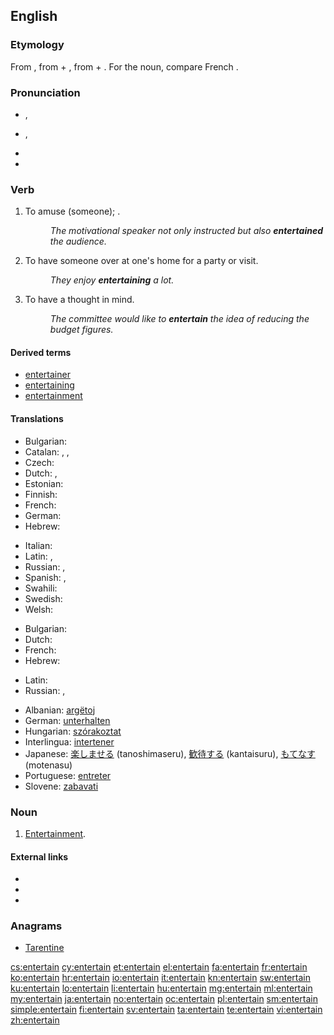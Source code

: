 ==English==

===Etymology===
From {{etyl|fro}} {{term|entretenir|lang=fro}}, from {{term|entre||among|lang=fro}} + {{term|tenir||to hold|lang=fro}}, from {{etyl|la}} {{term|inter|lang=la}} + {{term|teneo|teneō|hold, keep|lang=la}}. For the noun, compare French {{term|entretien|lang=fr}}.

===Pronunciation===
* {{a|RP}} {{IPA|/ˌɛntəˈteɪn/}}, {{X-SAMPA|/%Ent@"teIn/}}
* {{a|GenAm}} {{IPA|/ˌɛntɚˈteɪn/}}, {{X-SAMPA|/%Ent@`"teIn/}}
* {{audio|En-us-entertain.ogg|Audio (US)}}
* {{rhymes|eɪn}}

===Verb===
{{en-verb}}

# {{transitive}} To amuse (someone); {{non-gloss definition|said especially of a professional [[entertainer]]}}.
#: ''The motivational speaker not only instructed but also '''entertained''' the audience.''
# {{transitive|and|intransitive}} To have someone over at one's home for a party or visit.
#: ''They enjoy '''entertaining''' a lot.''
# {{transitive}} To have a thought in mind.
#: ''The committee would like to '''entertain''' the idea of reducing the budget figures.''

====Derived terms====
* [[entertainer]]
* [[entertaining]]
* [[entertainment]]

====Translations====
{{trans-top|to amuse}}
* Bulgarian: {{t+|bg|забавлявам|sc=Cyrl}}
* Catalan: {{t+|ca|entretenir}}, {{t+|ca|divertir}}, {{t+|ca|distreure}}
* Czech: {{t-|cs|bavit}}
* Dutch: {{t+|nl|vermaken}}, {{t+|nl|amuseren}}
* Estonian: {{t-|et|lõbustama}}
* Finnish: {{t-|fi|viihdyttää}}
* French: {{t+|fr|divertir}}
* German: {{t+|de|unterhalten}}
* Hebrew: {{t-|he|בידר|tr=bidér}}
{{trans-mid}}
* Italian: {{t+|it|divertire}}
* Latin: {{t-|la|remittor}}, {{t-|la|remitto me}}
* Russian: {{t+|ru|развлекать|sc=Cyrl|tr=razvlekát'}} {{impf}}, {{t+|ru|развлечь|sc=Cyrl|tr=razvléč}} {{pf.}}
* Spanish: {{t+|es|divertir}}, {{t+|es|entretener}}
* Swahili: {{t+|sw|tumbuiza}}
* Swedish: {{t-|sv|underhålla}}
* Welsh: {{t-|cy|diddori}}
{{trans-bottom}}

{{trans-top|to have over at one's home}}
* Bulgarian: {{t-|bg|приемам гости|sc=Cyrl}}
* Dutch: {{t+|nl|ontvangen}}
* French: {{t+|fr|recevoir}}
* Hebrew: {{t+|he|ארח|tr=eréakh}}
{{trans-mid}}
* Latin: {{t-|la|oblecto}}
* Russian: {{t+|ru|развлекаться|sc=Cyrl|tr=razvlekát'sjz}} {{impf}}, {{t-|ru|развлечься|sc=Cyrl|tr=razvléčsjz}} {{pf.}}
{{trans-bottom}}

{{checktrans-top}}
* Albanian: [[argëtoj]]
* German: [[unterhalten]]
* Hungarian: [[szórakoztat]]
* Interlingua: [[intertener]]
* Japanese: [[楽しませる]] (tanoshimaseru), [[歓待する]] (kantaisuru), [[もてなす]] (motenasu)
* Portuguese: [[entreter]]
* Slovene: [[zabavati]]
{{trans-bottom}}

===Noun===
{{en-noun|?}}

# {{obsolete}} [[entertainment#English|Entertainment]].
#: {{rfquotek|Spenser}}

====External links====
* {{R:Webster 1913}}
* {{R:Century 1911}}
* {{R:OneLook}}

===Anagrams===
* [[Tarentine#English|Tarentine]]

[[cs:entertain]]
[[cy:entertain]]
[[et:entertain]]
[[el:entertain]]
[[fa:entertain]]
[[fr:entertain]]
[[ko:entertain]]
[[hr:entertain]]
[[io:entertain]]
[[it:entertain]]
[[kn:entertain]]
[[sw:entertain]]
[[ku:entertain]]
[[lo:entertain]]
[[li:entertain]]
[[hu:entertain]]
[[mg:entertain]]
[[ml:entertain]]
[[my:entertain]]
[[ja:entertain]]
[[no:entertain]]
[[oc:entertain]]
[[pl:entertain]]
[[sm:entertain]]
[[simple:entertain]]
[[fi:entertain]]
[[sv:entertain]]
[[ta:entertain]]
[[te:entertain]]
[[vi:entertain]]
[[zh:entertain]]